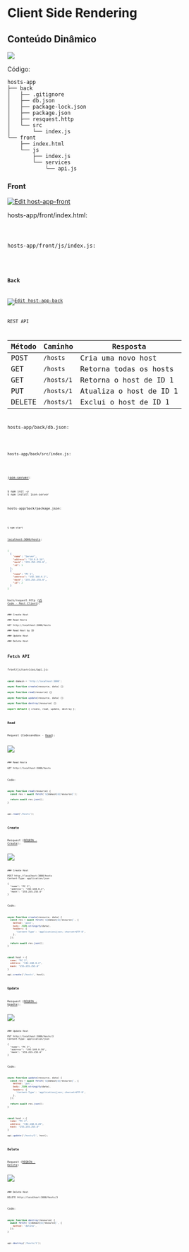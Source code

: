 
# Client Side Rendering

## Conteúdo Dinâmico

![](/imgs/fetch/preview.png)

Código:

```text
hosts-app
├── back
│   ├── .gitignore
│   ├── db.json
│   ├── package-lock.json
│   ├── package.json
│   ├── resquest.http
│   └── src
│       └── index.js
└── front
    ├── index.html
    └── js
        ├── index.js
        └── services
            └── api.js
```

### Front

[![Edit host-app-front](https://codesandbox.io/static/img/play-codesandbox.svg)](https://codesandbox.io/s/host-app-front-uvrug?fontsize=14&hidenavigation=1&theme=dark)

hosts-app/front/index.html:

<Code src="/codes/fetch/hosts-app/front/index.html" lang="html" />

hosts-app/front/js/index.js:

<Code src="/codes/fetch/hosts-app/front/js/index.js" lang="js" />

### Back

[![Edit host-app-back](https://codesandbox.io/static/img/play-codesandbox.svg)](https://codesandbox.io/s/host-app-back-moeem?fontsize=14&hidenavigation=1&theme=dark)

REST API

| Método | Caminho    | Resposta                |
| ------ | ---------- | ----------------------- |
| POST   | `/hosts`   | Cria uma novo host      |
| GET    | `/hosts`   | Retorna todas os hosts  |
| GET    | `/hosts/1` | Retorna o host de ID 1  |
| PUT    | `/hosts/1` | Atualiza o host de ID 1 |
| DELETE | `/hosts/1` | Exclui o host de ID 1   |

hosts-app/back/db.json:

<Code src="/codes/fetch/hosts-app/back/db.json" lang="json" />

hosts-app/back/src/index.js:

<Code src="/codes/fetch/hosts-app/back/src/index.js" lang="js" />

[json-server](https://github.com/typicode/json-server):

```text
$ npm init -y
$ npm install json-server
```

hosts-app/back/package.json:

<Code src="/codes/fetch/hosts-app/back/package.json" lang="json" />

```text
$ npm start
```

[localhost:3000/hosts](http://localhost:3000/hosts):

```json
[
  {
    "name": "Server",
    "address": "10.0.0.10",
    "mask": "255.255.255.0",
    "id": 1
  },
  {
    "name": "PC 1",
    "address": "192.168.0.1",
    "mask": "255.255.255.0",
    "id": 2
  }
]
```

back/request.http ([VS Code - Rest Client](https://marketplace.visualstudio.com/items?itemName=humao.rest-client)):

```text
### Create Host

### Read Hosts

GET http://localhost:3000/hosts

### Read Host by ID

### Update Host

### Delete Host
```

## Fetch API

front/js/services/api.js:

```js
const domain = 'http://localhost:3000';

async function create(resource, data) {}

async function read(resource) {}

async function update(resource, data) {}

async function destroy(resource) {}

export default { create, read, update, destroy };
```

### Read

Request (Codesandbox - [Read](https://moeem.sse.codesandbox.io/hosts)):

![](/imgs/fetch/read-hosts.png)

```txt
### Read Hosts

GET http://localhost:3000/hosts
```

Code:

```js
async function read(resource) {
  const res = await fetch(`${domain}${resource}`);

  return await res.json();
}
```

```js
api.read('/hosts');
```

### Create

Resquest ([REQBIN - Create](https://reqbin.com/75sw4s9x)):

![](/imgs/fetch/create-host.png)

```text
### Create Host

POST http://localhost:3000/hosts
Content-Type: application/json

{
  "name": "PC 2",
  "address": "192.168.0.2",
  "mask": "255.255.255.0"
}
```

Code:

```js
async function create(resource, data) {
  const res = await fetch(`${domain}${resource}`, {
    method: 'post',
    body: JSON.stringify(data),
    headers: {
      'Content-Type': 'application/json; charset=UTF-8',
    },
  });

  return await res.json();
}
```

```js
const host = {
  name: "PC 2",
  address: "192.168.0.2",
  mask: "255.255.255.0"
}

api.create('/hosts', host);
```

### Update

Resquest ([REQBIN - Upadte](https://reqbin.com/rmigtirs)):

![](/imgs/fetch/update-host.png)

```text
### Update Host

PUT http://localhost:3000/hosts/3
Content-Type: application/json

{
  "name": "PC 2",
  "address": "192.168.0.20",
  "mask": "255.255.255.0"
}
```

Code:

```js
async function update(resource, data) {
  const res = await fetch(`${domain}${resource}`, {
    method: 'put',
    body: JSON.stringify(data),
    headers: {
      'Content-Type': 'application/json; charset=UTF-8',
    },
  });

  return await res.json();
}
```

```js
const host = {
  name: "PC 2",
  address: "192.168.0.20",
  mask: "255.255.255.0"
}

api.update('/hosts/3', host);
```

### Delete

Request ([REQBIN - Delete](https://reqbin.com/8cwfroas))

![](/imgs/fetch/delete-host.png)

```text
### Delete Host

DELETE http://localhost:3000/hosts/3
```

Code:

```js
async function destroy(resource) {
  await fetch(`${domain}${resource}`, {
    method: 'delete',
  });
}
```

```js
api.destroy('/hosts/1');
```
